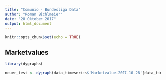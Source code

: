 ```yaml
---
title: "Comunio - Bundesliga Data"
author: "Roman Bichlmeier"
date: "28 Oktober 2017"
output: html_document
---
```


```r
knitr::opts_chunk$set(echo = TRUE)
```


## Marketvalues

```r
library(dygraphs)

neuer_test <- dygraph(data_timeseries$'Marketvalue.2017-10-28'[data_timeseries$Spieler == "Neuer"])
```

